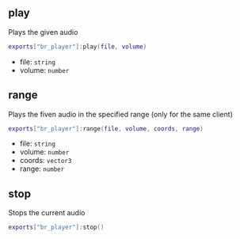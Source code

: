 ## play
Plays the given audio
```lua showLineNumbers
exports["br_player"]:play(file, volume)
```
- file: `string`
- volume: `number`

## range
Plays the fiven audio in the specified range (only for the same client)
```lua showLineNumbers
exports["br_player"]:range(file, volume, coords, range)
```
- file: `string`
- volume: `number`
- coords: `vector3`
- range: `number`

## stop
Stops the current audio
```lua showLineNumbers
exports["br_player"]:stop()
```
